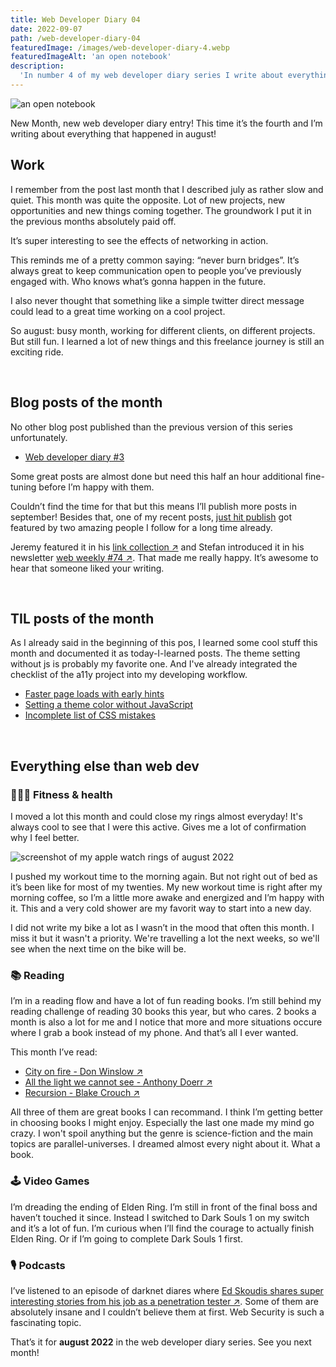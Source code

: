 ```yaml
---
title: Web Developer Diary 04
date: 2022-09-07
path: /web-developer-diary-04
featuredImage: /images/web-developer-diary-4.webp
featuredImageAlt: 'an open notebook'
description:
  'In number 4 of my web developer diary series I write about everything that happened in august. New Projects, new opportunities, new learnings.'
---
```


![an open notebook](../images/web-developer-diary-4.webp)

New Month, new web developer diary entry! This time it’s the fourth and I’m writing about everything that happened in august!
<br />

## Work

I remember from the post last month that I described july as rather slow and quiet. This month was quite the opposite. Lot of new projects, new opportunities and new things coming together. The groundwork I put it in the previous months absolutely paid off. 

It’s super interesting to see the effects of networking in action. 

This reminds me of a pretty common saying: “never burn bridges”. It’s always great to keep communication open to people you’ve previously engaged with. Who knows what’s gonna happen in the future. 

I also never thought that something like a simple twitter direct message could lead to a great time working on a cool project. 

So august: busy month, working for different clients, on different projects. But still fun. I learned a lot of new things and this freelance journey is still an exciting ride.

<br />

## Blog posts of the month

No other blog post published than the previous version of this series unfortunately. 

- [Web developer diary #3](/blog/web-developer-diary-03/)

Some great posts are almost done but need this half an hour additional fine-tuning before I’m happy with them. 

Couldn’t find the time for that but this means I’ll publish more posts in september! Besides that, one of my recent posts, [just hit publish](/blog/just-hit-publish/) got featured by two amazing people I follow for a long time already.

Jeremy featured it in his <a href="https://adactio.com/links?start=20" target="_blank">link collection &#8599;</a> and Stefan introduced it in his newsletter <a href="https://www.stefanjudis.com/blog/web-weekly-74/" target="_blank">web weekly #74 &#8599;</a>. That made me really happy. It’s awesome to hear that someone liked your writing.


<br />

## TIL posts of the month

As I already said in the beginning of this pos, I learned some cool stuff this month and documented it as today-I-learned posts. The theme setting without js is probably my favorite one. And I've already integrated the checklist of the a11y project into my developing workflow.

- [Faster page loads with early hints](/today-i-learned/faster-page-loads-with-early-hints/)
- [Setting a theme color without JavaScript](/today-i-learned/setting-theme-without-javascript/)
- [Incomplete list of CSS mistakes](/today-i-learned/incomplete-list-of-css-mistakes/)

<br />

## Everything else than web dev


### 🏋🏻‍♀️ Fitness & health

I moved a lot this month and could close my rings almost everyday! It's always cool to see that I were this active. Gives me a lot of confirmation why I feel better.

![screenshot of my apple watch rings of august 2022](../images/apple-watch-rings-august-2022.webp)

I pushed my workout time to the morning again. But not right out of bed as it’s been like for most of my twenties. My new workout time is right after my morning coffee, so I’m a little more awake and energized and I’m happy with it. This and a very cold shower are my favorit way to start into a new day.

I did not write my bike a lot as I wasn’t in the mood that often this month. I miss it but it wasn't a priority. We're travelling a lot the next weeks, so we'll see when the next time on the bike will be.

### 📚 Reading

I’m in a reading flow and have a lot of fun reading books. I’m still behind my reading challenge of reading 30 books this year, but who cares. 2 books a month is also a lot for me and I notice that more and more situations occure where I grab a book instead of my phone. And that’s all I ever wanted. 

This month I’ve read:

- <a href="https://www.goodreads.com/book/show/57558287-city-on-fire" target="_blank"> City on fire - Don Winslow &#8599;</a>
- <a href="https://www.goodreads.com/book/show/18143977-all-the-light-we-cannot-see" target="_blank">All the light we cannot see - Anthony Doerr &#8599;</a>
- <a href="https://www.goodreads.com/book/show/42046112-recursion" target="_blank">Recursion - Blake Crouch &#8599;</a>

All three of them are great books I can recommand. I think I’m getting better in choosing books I might enjoy. Especially the last one made my mind go crazy. I won't spoil anything but the genre is science-fiction and the main topics are parallel-universes. I dreamed almost every night about it. What a book.

### 🕹 Video Games
I’m dreading the ending of Elden Ring. I’m still in front of the final boss and haven’t touched it since. Instead I switched to Dark Souls 1 on my switch and it’s a lot of fun. I’m curious when I’ll find the courage to actually finish Elden Ring. Or if I’m going to complete Dark Souls 1 first.

### 🎙 Podcasts
I’ve listened to an episode of darknet diares where <a href="https://darknetdiaries.com/episode/121/" target="_blank">Ed Skoudis shares super interesting stories from his job as a penetration tester &#8599;</a>. Some of them are absolutely insane and I couldn’t believe them at first. Web Security is such a fascinating topic. 


That’s it for **august 2022** in the web developer diary series. See you next
month!
